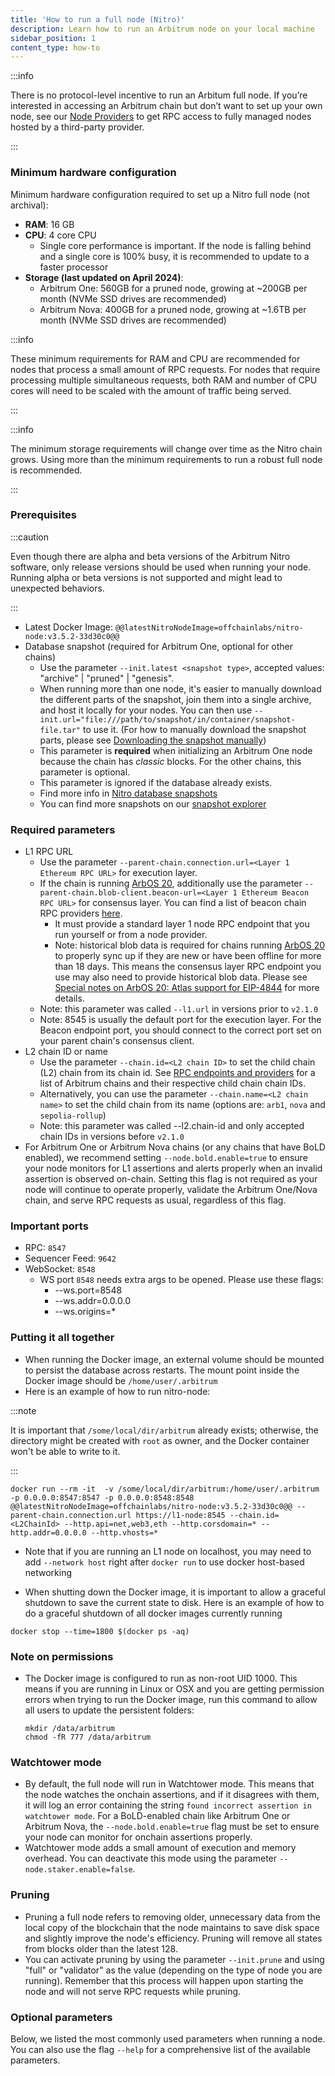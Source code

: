 ```yaml
---
title: 'How to run a full node (Nitro)'
description: Learn how to run an Arbitrum node on your local machine
sidebar_position: 1
content_type: how-to
---
```


:::info

There is no protocol-level incentive to run an Arbitum full node. If you’re interested in accessing an Arbitrum chain but don’t want to set up your own node, see our [Node Providers](/build-decentralized-apps/reference/01-node-providers.mdx) to get RPC access to fully managed nodes hosted by a third-party provider.

:::

### Minimum hardware configuration

Minimum hardware configuration required to set up a Nitro full node (not archival):

- **RAM**: 16 GB
- **CPU**: 4 core CPU
  - Single core performance is important. If the node is falling behind and a single core is 100% busy, it is recommended to update to a faster processor
- **Storage (last updated on April 2024)**:
  - Arbitrum One: 560GB for a pruned node, growing at ~200GB per month (NVMe SSD drives are recommended)
  - Arbitrum Nova: 400GB for a pruned node, growing at ~1.6TB per month (NVMe SSD drives are recommended)

:::info

These minimum requirements for RAM and CPU are recommended for nodes that process a small amount of RPC requests. For nodes that require processing multiple simultaneous requests, both RAM and number of CPU cores will need to be scaled with the amount of traffic being served.

:::

:::info

The minimum storage requirements will change over time as the Nitro chain grows. Using more than the minimum requirements to run a robust full node is recommended.

:::

### Prerequisites

:::caution

Even though there are alpha and beta versions of the <a data-quicklook-from='arbitrum-nitro'>Arbitrum Nitro software</a>, only release versions should be used when running your node. Running alpha or beta versions is not supported and might lead to unexpected behaviors.

:::

- Latest Docker Image: <code>@@latestNitroNodeImage=offchainlabs/nitro-node:v3.5.2-33d30c0@@</code>
- Database snapshot (required for Arbitrum One, optional for other chains)
  - Use the parameter `--init.latest <snapshot type>`, accepted values: "archive" | "pruned" | "genesis".
  - When running more than one node, it's easier to manually download the different parts of the snapshot, join them into a single archive, and host it locally for your nodes. You can then use `--init.url="file:///path/to/snapshot/in/container/snapshot-file.tar"` to use it. (For how to manually download the snapshot parts, please see [Downloading the snapshot manually](/run-arbitrum-node/nitro/03-nitro-database-snapshots.mdx#downloading-the-snapshot-manually))
  - This parameter is **required** when initializing an Arbitrum One node because the chain has _classic_ blocks. For the other chains, this parameter is optional.
  - This parameter is ignored if the database already exists.
  - Find more info in [Nitro database snapshots](/run-arbitrum-node/nitro/03-nitro-database-snapshots.mdx)
  - You can find more snapshots on our [snapshot explorer](https://snapshot-explorer.arbitrum.io/)

### Required parameters

- L1 RPC URL
  - Use the parameter `--parent-chain.connection.url=<Layer 1 Ethereum RPC URL>` for execution layer.
  - If the chain is running [ArbOS 20](/run-arbitrum-node/arbos-releases/arbos20.mdx), additionally use the parameter `--parent-chain.blob-client.beacon-url=<Layer 1 Ethereum Beacon RPC URL>` for consensus layer. You can find a list of beacon chain RPC providers [here](/run-arbitrum-node/05-l1-ethereum-beacon-chain-rpc-providers.mdx).
    - It must provide a standard layer 1 node RPC endpoint that you run yourself or from a node provider.
    - Note: historical blob data is required for chains running [ArbOS 20](/run-arbitrum-node/arbos-releases/arbos20.mdx) to properly sync up if they are new or have been offline for more than 18 days. This means the consensus layer RPC endpoint you use may also need to provide historical blob data. Please see [Special notes on ArbOS 20: Atlas support for EIP-4844](/run-arbitrum-node/arbos-releases/arbos20.mdx#special-notes-on-arbos-20-atlas-support-for-eip-4844) for more details.
  - Note: this parameter was called `--l1.url` in versions prior to `v2.1.0`
  - Note: 8545 is usually the default port for the execution layer. For the Beacon endpoint port, you should connect to the correct port set on your parent chain's consensus client.
- L2 chain ID or name
  - Use the parameter `--chain.id=<L2 chain ID>` to set the child chain (L2) chain from its chain id. See [RPC endpoints and providers](/build-decentralized-apps/reference/01-node-providers.mdx) for a list of Arbitrum chains and their respective child chain chain IDs.
  - Alternatively, you can use the parameter `--chain.name=<L2 chain name>` to set the child chain from its name (options are: `arb1`, `nova` and `sepolia-rollup`)
  - Note: this parameter was called --l2.chain-id and only accepted chain IDs in versions before `v2.1.0`
- For Arbitrum One or Arbitrum Nova chains (or any chains that have BoLD enabled), we recommend setting `--node.bold.enable=true` to ensure your node monitors for L1 assertions and alerts properly when an invalid assertion is observed on-chain. Setting this flag is not required as your node will continue to operate properly, validate the Arbitrum One/Nova chain, and serve RPC requests as usual, regardless of this flag.

### Important ports

- RPC: `8547`
- Sequencer Feed: `9642`
- WebSocket: `8548`
  - WS port `8548` needs extra args to be opened. Please use these flags:
    - --ws.port=8548
    - --ws.addr=0.0.0.0
    - --ws.origins=\*

### Putting it all together

- When running the Docker image, an external volume should be mounted to persist the database across restarts. The mount point inside the Docker image should be `/home/user/.arbitrum`
- Here is an example of how to run nitro-node:

:::note

It is important that `/some/local/dir/arbitrum` already exists; otherwise, the directory might be created with `root` as owner, and the Docker container won't be able to write to it.

:::

  ```shell
  docker run --rm -it  -v /some/local/dir/arbitrum:/home/user/.arbitrum -p 0.0.0.0:8547:8547 -p 0.0.0.0:8548:8548 @@latestNitroNodeImage=offchainlabs/nitro-node:v3.5.2-33d30c0@@ --parent-chain.connection.url https://l1-node:8545 --chain.id=<L2ChainId> --http.api=net,web3,eth --http.corsdomain=* --http.addr=0.0.0.0 --http.vhosts=*
  ```

  - Note that if you are running an L1 node on localhost, you may need to add `--network host` right after `docker run` to use docker host-based networking

  - When shutting down the Docker image, it is important to allow a graceful shutdown to save the current state to disk. Here is an example of how to do a graceful shutdown of all docker images currently running

  ```shell
  docker stop --time=1800 $(docker ps -aq)
  ```

### Note on permissions

- The Docker image is configured to run as non-root UID 1000. This means if you are running in Linux or OSX and you are getting permission errors when trying to run the Docker image, run this command to allow all users to update the persistent folders:

  ```shell
  mkdir /data/arbitrum
  chmod -fR 777 /data/arbitrum
  ```

### Watchtower mode

- By default, the full node will run in Watchtower mode. This means that the node watches the onchain assertions, and if it disagrees with them, it will log an error containing the string `found incorrect assertion in watchtower mode`. For a BoLD-enabled chain like Arbitrum One or Arbitrum Nova, the `--node.bold.enable=true` flag must be set to ensure your node can monitor for onchain assertions properly.
- Watchtower mode adds a small amount of execution and memory overhead. You can deactivate this mode using the parameter `--node.staker.enable=false`.

### Pruning

- Pruning a full node refers to removing older, unnecessary data from the local copy of the blockchain that the node maintains to save disk space and slightly improve the node's efficiency. Pruning will remove all states from blocks older than the latest 128.
- You can activate pruning by using the parameter `--init.prune` and using "full" or "validator" as the value (depending on the type of node you are running). Remember that this process will happen upon starting the node and will not serve RPC requests while pruning.

### Optional parameters

Below, we listed the most commonly used parameters when running a node. You can also use the flag `--help` for a comprehensive list of the available parameters.


<OptionalOrbitCompatibleCLIFlagsPartial />
